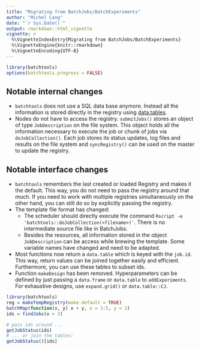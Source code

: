 ```yaml
---
title: "Migrating from BatchJobs/BatchExperiments"
author: "Michel Lang"
date: "`r Sys.Date()`"
output: rmarkdown::html_vignette
vignette: >
  %\VignetteIndexEntry{Migrating from BatchJobs/BatchExperiments}
  %\VignetteEngine{knitr::rmarkdown}
  %\VignetteEncoding{UTF-8}
---
```

```r
library(batchtools)
options(batchtools.progress = FALSE)
```

## Notable internal changes

* `batchtools` does not use a SQL data base anymore.
  Instead all the information is stored directly in the registry using [data.tables](https://cran.r-project.org/package=data.table).
* Nodes do not have to access the registry. `submitJobs()` stores an object of type `JobDescription` on the file system.
  This object holds all the information necessary to execute the job or chunk of jobs via `doJobCollection()`.
  Each job stores its status updates, log files and results on the file system and `syncRegistry()` can be used on the master to update the registry.


## Notable interface changes

* `batchtools` remembers the last created or loaded Registry and makes it the default.
  This way, you do not need to pass the registry around that much.
  If you need to work with multiple registries simultaneously on the other hand, you can still do so by explicitly passing the registry.
* The template file format has changed:
    - The scheduler should directly execute the command `Rscript -e 'batchtools::doJobCollection(<filename>)'`.
      There is no intermediate source file like in BatchJobs.
    - Besides the resources, all information stored in the object `JobDescription` can be access while brewing the template.
      Some variable names have changed and need to be adapted.
* Most functions now return a `data.table` which is keyed with the `job.id`. This way, return values can be joined together easily and efficient.
  Furthermore, you can use these tables to subset ids.
* Function `makeDesign` has been removed.
  Hyperparameters can be defined by just passing a `data.frame` or `data.table` to `addExperiments`.
  For exhaustive designs, use `expand.grid()` or `data.table::CJ`.

```r
library(batchtools)
reg = makeTempRegistry(make.default = TRUE)
batchMap(function(x, y) x + y, x = 1:5, y = 1)
ids = findJobs(x > 3)

# pass ids around ...
getJobStatus(ids)
# ... or join the tables:
getJobStatus()[ids]
```
